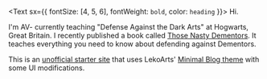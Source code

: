 <Text sx={{ fontSize: [4, 5, 6], fontWeight: `bold`, color: `heading` }}>
  Hi.
</Text>

I'm AV- currently teaching "Defense Against the Dark Arts" at Hogwarts, Great Britain. I recently published a book called [Those Nasty Dementors](https://www.lekoarts.de).
It teaches everything you need to know about defending against Dementors.

This is an [unofficial starter site](https://github.com/ekafyi/gatsby-starter-minimal-blog-lekoarts-unofficial) that uses LekoArts' [Minimal Blog theme](https://github.com/LekoArts/gatsby-themes/tree/master/themes/gatsby-theme-minimal-blog) with some UI modifications.